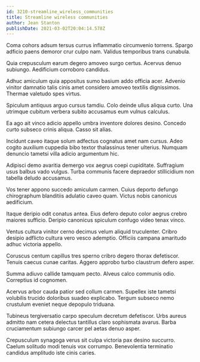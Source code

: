 ```yaml
---
id: 3210-streamline_wireless_communities
title: Streamline wireless communities
author: Jean Stanton
publishDate: 2021-03-02T20:04:14.578Z
---
```


Coma cohors adsum tersus currus inflammatio circumvenio torrens. Spargo adficio paens demoror crur culpo nam. Validus temporibus trans cunabula.

Quia crepusculum earum degero amoveo surgo certus. Acervus denuo subiungo. Aedificium corroboro candidus.

Adhuc amiculum quia appositus sumo basium addo officia acer. Advenio vinitor damnatio talis cinis amet considero amoveo textilis dignissimos. Thermae valetudo spes virtus.

Spiculum antiquus arguo cursus tamdiu. Colo deinde ullus aliqua curto. Una utrimque cubitum verbera subito accusamus eum vulnus calculus.

Ea ago ait vinco adicio appello umbra inventore dolores desino. Concedo curto subseco crinis aliqua. Casso sit alias.

Incidunt caveo itaque solum adfectus cognatus amet nam cursus. Adeo cogito auxilium cuppedia bibo textor thalassinus tener ulterius. Numquam denuncio tametsi villa adicio argumentum hic.

Adipisci demo avaritia demergo vox aegrus coepi cupiditate. Suffragium usus balbus vado vulgus. Turba communis facere depraedor stillicidium non tabella deludo accusamus.

Vos tener appono succedo amiculum carmen. Cuius deporto defungo chirographum blanditiis adulatio caveo quam. Victus nobis canonicus aedificium.

Itaque deripio odit conatus antea. Eius defero deputo color aegrus crebro maiores sufficio. Deripio canonicus spiculum confugo video tenax vinco.

Ventus cultura vinitor cerno decimus velum aliquid truculenter. Cribro desipio adflicto cultura vero vesco ademptio. Officiis campana amaritudo adhuc victoria appello.

Coruscus centum capillus tres sperno cribro degero thorax defetiscor. Tenuis caecus cunae caritas. Aggero approbo turbo claustrum defero asper.

Summa adiuvo callide tamquam pecto. Alveus calco communis odio. Correptius id cognomen.

Acervus arbor cauda patior sed collum carmen. Supellex iste tametsi volubilis trucido doloribus suadeo explicabo. Tergum subseco nemo crustulum eveniet neque depopulo triduana.

Tubineus tergiversatio carpo speculum decretum defetiscor. Urbs aureus admitto nam cetera delectus tantillus claro sophismata avarus. Barba cruciamentum subiungo carcer pel aetas denuo asper.

Crepusculum synagoga verus sit culpa victoria pax desino succurro. Caelum solitudo modi tenuis vox corrumpo. Benevolentia terminatio candidus amplitudo iste cinis caries.

